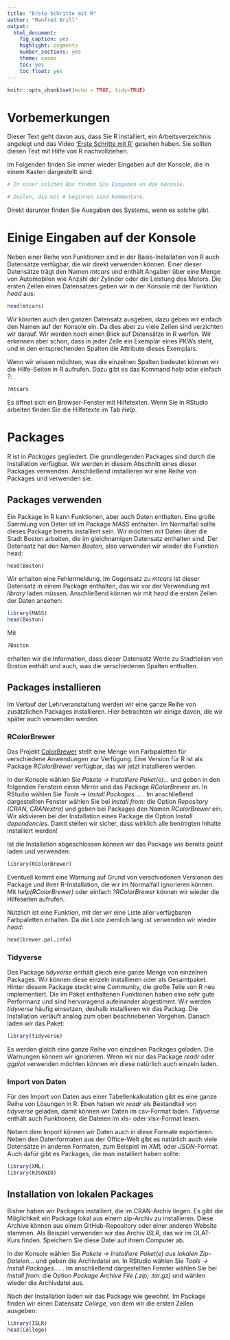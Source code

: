 ```yaml
---
title: "Erste Schritte mit R"
author: "Manfred Brill"
output: 
  html_document: 
    fig_caption: yes
    highlight: pygments
    number_sections: yes
    theme: cosmo
    toc: yes
    toc_float: yes
---
```


```r
knitr::opts_chunk$set(echo = TRUE, tidy=TRUE)
```

# Vorbemerkungen
Dieser Text geht davon aus, dass Sie R installiert, ein Arbeitsverzeichnis angelegt und das Video 
['Erste Schritte mit R'](https://www.youtube.com/watch?v=uaJkFNqWDEU&feature=youtu.be) gesehen haben. Sie sollten diesen Text mit Hilfe von R nachvollziehen.

Im Folgenden finden Sie immer wieder Eingaben auf der Konsole, die in einem Kasten dargestellt sind:
```r
# In einer solchen Box finden Sie Eingaben an die Konsole.

# Zeilen, die mit # beginnen sind Kommentare.
```
Direkt darunter finden Sie Ausgaben des Systems, wenn es solche gibt.

# Einige Eingaben auf der Konsole
Neben einer Reihe von Funktionen sind in der Basis-Installation von R auch Datensätze verfügbar, die wir direkt verwenden können.
Einer dieser Datensätze trägt den Namen *mtcars* und enthält Angaben über eine Menge von 
Automobilen wie Anzahl der Zylinder oder die Leistung des Motors. Die ersten Zeilen
eines Datensatzes geben wir in der Konsole mit der Funktion *head* aus:

```r
head(mtcars)
```

Wir könnten auch den ganzen Datensatz ausgeben, dazu geben wir einfach den Namen auf der Konsole ein. Da dies aber zu viele Zeilen sind verzichten wir darauf. Wir werden noch einen Blick auf Datensätze
in R werfen. Wir erkennen aber schon, dass in jeder Zeile ein Exemplar eines PKWs steht, und in den
entsprechenden Spalten die Attribute dieses Exemplars.

Wenn wir wissen möchten, was die einzelnen Spalten bedeutet können wir die Hilfe-Seiten in R
aufrufen. Dazu gibt es das Kommand *help* oder einfach *?*:

```r
?mtcars
```
Es öffnet sich ein Browser-Fenster mit Hilfetexten. Wenn Sie in RStudio arbeiten finden Sie die Hilfetexte
im Tab *Help*. 

# Packages
R ist in *Packages* gegliedert. Die grundlegenden Packages sind durch
die Installation verfügbar.
Wir werden in diesem Abschnitt eines dieser Packages verwenden. 
Anschließend installieren wir eine
Reihe von Packages und verwenden sie.

## Packages verwenden

Ein Package in R kann Funktionen, aber auch Daten enthalten. Eine große Sammlung von Daten ist im Package *MASS* enthalten. 
Im Normalfall sollte dieses Package bereits installiert sein. Wir möchten mit Daten über die Stadt Boston arbeiten, die im gleichnamigen Datensatz enthalten sind. Der Datensatz hat den Namen
*Boston*, also verwenden wir wieder die Funktion head:
```r
head(Boston)
```
Wir erhalten eine Fehlermeldung.
Im Gegensatz zu *mtcars* ist dieser Datensatz
in einem Package enthalten, das wir vor der Verwendung mit *library* laden müssen. Anschließend können wir
mit *head* die ersten Zeilen der Daten ansehen:
```r
library(MASS)
head(Boston)
```
Mit
```r
?Boston
```
erhalten wir die Information, dass dieser Datensatz Werte zu Stadtteilen von Boston enthält und auch, was die verschiedenen Spalten enthalten.

## Packages installieren
Im Verlauf der Lehrveranstaltung werden wir eine ganze Reihe von zusätzlichen Packages installieren.
Hier betrachten wir einige davon, die wir später auch verwenden werden. 


### RColorBrewer
Das Projekt [ColorBrewer](http://colorbrewer2.org/) stellt eine Menge von Farbpaletten für verschiedene Anwendungen zur Verfügung. Eine Version für R ist als Package *RColorBrewer* verfügbar,
das wir jetzt installieren werden.

In der Konsole wählen Sie *Pakete $\to$ Installiere Paket(e)...* und geben
in den folgenden Fenstern einen Mirror und das Package *RColorBrewer* an.
In RStudio wählen Sie *Tools $\to$ Install Packages.... *.
Im anschließend dargestellten Fenster wählen Sie bei *Install from:* die Option 
*Repository (CRAN, CRANextra)* und geben bei Packages den Namen *RColorBrewer* ein.
Wir aktivieren bei der Installation eines Package die Option
*Install dependencies*. Damit stellen wir sicher, dass wirklich alle benötigten Inhalte installiert werden!

Ist die Installation abgeschlossen können wir das Package wie bereits geübt laden und verwenden:
```r
library(RColorBrewer)
```
Eventuell kommt eine Warnung auf Grund von verschiedenen Versionen des Package
und ihrer R-Installation, die wir im Normalfall ignorieren können.
Mit *help(RColorBrewer)* oder einfach *?RColorBrewer* können wir
wieder die Hilfeseiten aufrufen.

Nützlich ist eine Funktion, mit der wir eine Liste aller verfügbaren Farbpaletten
erhalten. Da die Liste ziemlich lang ist verwenden wir wieder *head*:
```r
head(brewer.pal.info)
```

### Tidyverse
Das Package *tidyverse* enthält gleich eine ganze Menge von einzelnen Packages. Wir können diese einzeln installieren oder als Gesamtpaket. Hinter diesem Package steckt eine Community, die große Teile von R neu implementiert. Die im Paket enthaltenen Funktionen haben eine sehr gute Performanz und sind hervoragend aufeinander abgestimmt. Wir werden *tidyverse* häufig einsetzen, deshalb installieren wir
das Packag. Die Installation verläuft analog zum oben beschriebenen Vorgehen. Danach laden
wir das Paket:
```r
library(tidyverse)
```

Es werden gleich eine ganze Reihe von einzelnen Packages geladen. Die Warnungen können wir ignorieren. Wenn wir nur das Package *readr* oder *ggplot* verwenden möchten können wir diese natürlich auch
einzeln laden.

### Import von Daten
Für den Import von  Daten aus einer Tabellenkalkulation gibt es eine ganze Reihe
von Lösungen in R. Eben haben wir *readr* als Bestandteil von *tidyverse* geladen, damit können wir Daten im csv-Format laden. *Tidyverse* enthält auch Funktionen,
die Dateien im xls- oder xlsx-Format lesen.

Nebem dem Import können wir Daten auch in diese Formate exportieren.
Neben den Datenformaten aus der Office-Welt gibt es natürlich auch viele Datensätze
in anderen Formaten, zum Beispiel
im *XML* oder *JSON*-Format. Auch dafür gibt es Packages, die man
installiert haben sollte:
```r
library(XML)
library(RJSONIO)
```

## Installation von lokalen Packages
Bisher haben wir Packages installiert, die im CRAN-Archiv liegen. Es gibt die Möglichkeit
ein Package lokal aus einem zip-Archiv zu installieren. Diese Archive können aus einem GitHub-Repository oder einer anderen Website stammen. Als Beispiel verwenden wir das Archiv
*ISLR*, das wir im OLAT-Kurs finden. Speichern Sie diese Datei auf ihrem Computer ab.

In der Konsole wählen Sie *Pakete $\to$ Installiere Paket(e) aus lokalen Zip-Dateien...* und geben
die Archivdatei an.
In RStudio wählen Sie *Tools $\to$ Install Packages.... *.
Im anschließend dargestellten Fenster wählen Sie bei *Install from:* die Option 
*Package Archive File (.zip; .tar.gz)* und wählen wieder die Archivdatei aus.

Nach der Installation laden wir das Package wie gewohnt. Im Package finden wir einen
Datensatz *College*, von dem wir die ersten Zeilen ausgeben:
```r
library(ISLR)
head(College)
```
